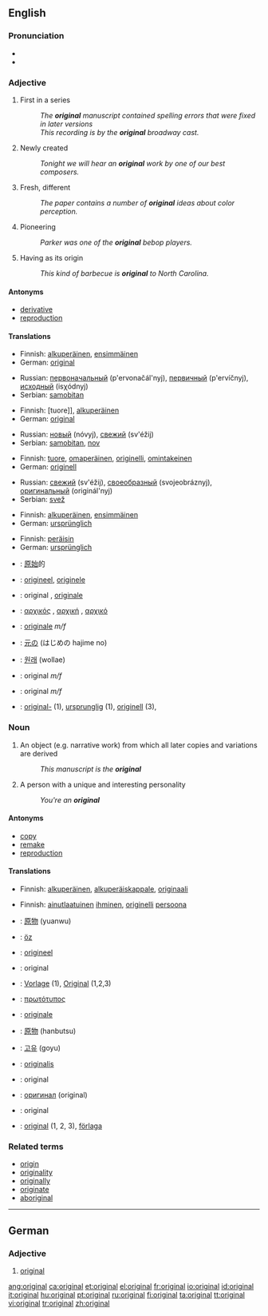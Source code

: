 {{see|Original}}
==English==

{{rank|quickly|lie|supposed|816|original|provide|determined|month}}

===Pronunciation===
*{{IPA|/əˈɹɪʤənl/}}
*{{audio|en-us-original.ogg|Audio (US)}}

===Adjective===
{{en-adj}}

# {{not comparable}} First in a series
#: ''The '''original''' manuscript contained spelling errors that were fixed in later versions''
#: ''This recording is by the '''original''' broadway cast.''
# {{not comparable}} Newly created
#: ''Tonight we will hear an '''original''' work by one of our best composers.''
# {{comparable}} Fresh, different
#: ''The paper contains a number of '''original''' ideas about color perception.''
# {{not comparable}} Pioneering
#: ''Parker was one of the '''original''' bebop players.''
# {{not comparable}} Having as its origin
#: ''This kind of barbecue is '''original''' to North Carolina.''

====Antonyms====
* [[derivative]]
* [[reproduction]]

====Translations====
{{trans-top|first in a series}}
*Finnish: [[alkuperäinen]], [[ensimmäinen]]
*German: [[#German|original]]
{{trans-mid}}
*Russian: [[первоначальный]] (p'ervonačál'nyj), [[первичный]] (p'ervíčnyj), [[исходный]] (isχódnyj)
*Serbian: [[samobitan]]
{{trans-bottom}}

{{trans-top|newly created}}
*Finnish: [tuore]], [[alkuperäinen]]
*German: [[#German|original]]
{{trans-mid}}
*Russian: [[новый]] (nóvyj), [[свежий]] (sv'éžij)
*Serbian: [[samobitan]], [[nov]]
{{trans-bottom}}

{{trans-top|fresh, different}}
*Finnish: [[tuore]], [[omaperäinen]], [[originelli]], [[omintakeinen]]
*German: [[originell]]
{{trans-mid}}
*Russian: [[свежий]] (sv'éžij), [[своеобразный]] (svojeobráznyj), [[оригинальный]] (originál'nyj)
*Serbian: [[svež]]
{{trans-bottom}}

{{trans-top|pioneering}}
*Finnish: [[alkuperäinen]], [[ensimmäinen]]
*German: [[ursprünglich]]
{{trans-mid}}
{{trans-bottom}}

{{trans-top|having as its origin}}
*Finnish: [[peräisin]]
*German: [[ursprünglich]]
{{trans-mid}}
{{trans-bottom}}

{{checktrans}}
{{trans-top|translations to be checked}}
*{{ttbc|Chinese}}: [[原始]]的
*{{ttbc|Dutch}}: [[origineel]], [[originele]]
*{{ttbc|French}}: original {{m}}, [[originale]] {{f}}
*{{ttbc|Greek}}: [[αρχικός]] {{m}}, [[αρχική]] {{f}}, [[αρχικό]] {{n}}
*{{ttbc|Italian}}: [[originale]] ''m/f''
*{{ttbc|Japanese}}: [[元]]の (はじめの hajime no)
*{{ttbc|Korean}}: [[원래]] (wollae)
*{{ttbc|Portuguese}}: original ''m/f''
*{{ttbc|Spanish}}: original ''m/f''
*{{ttbc|Swedish}}: [[original-]] (1), [[ursprunglig]] (1), [[originell]] (3),
{{trans-bottom}}

===Noun===
{{en-noun}}

# An object (e.g. narrative work) from which all later copies and variations are derived
#: ''This manuscript is the '''original'''''
# A person with a unique and interesting personality
#: ''You're an '''original'''''

====Antonyms====

* [[copy]]
* [[remake]]
* [[reproduction]]

====Translations====
{{trans-top|object from which all later copies and variations are derived}}
*Finnish: [[alkuperäinen]], [[alkuperäiskappale]], [[originaali]]
{{trans-mid}}
{{trans-bottom}}

{{trans-top|person with a unique and interesting personality}}
*Finnish: [[ainutlaatuinen]] [[ihminen]], [[originelli]] [[persoona]]
{{trans-mid}}
{{trans-bottom}}

{{checktrans}}
{{trans-top|translations to be checked}}
*{{ttbc|Chinese}}: [[原物]] (yuanwu)
*{{ttbc|Crimean Tatar}}: [[öz]]
*{{ttbc|Dutch}}: [[origineel]]
*{{ttbc|French}}: original {{m}}
*{{ttbc|German}}: [[Vorlage]] {{f}} (1), [[Original]] {{n}} (1,2,3)
*{{ttbc|Greek}}: [[πρωτότυπος]]
*{{ttbc|Italian}}: [[originale]] {{m}}
*{{ttbc|Japanese}}: [[原物]] (hanbutsu)
*{{ttbc|Korean}}: [[고유]] (goyu)
*{{ttbc|Latin}}: [[originalis]]
*{{ttbc|Portuguese}}: original {{m}}
*{{ttbc|Russian}}: [[оригинал]] {{m}} (original)
*{{ttbc|Spanish}}: original {{f}}
*{{ttbc|Swedish}}: [[original#Swedish|original]] {{n}} (1, 2, 3), [[förlaga]] {{c}}
{{trans-bottom}}

===Related terms===
* [[origin]]
* [[originality]]
* [[originally]]
* [[originate]]
* [[aboriginal]]

----

==German==

===Adjective===
{{de-adj|-}}

# [[#English|original]]

[[ang:original]]
[[ca:original]]
[[et:original]]
[[el:original]]
[[fr:original]]
[[io:original]]
[[id:original]]
[[it:original]]
[[hu:original]]
[[pt:original]]
[[ru:original]]
[[fi:original]]
[[ta:original]]
[[tt:original]]
[[vi:original]]
[[tr:original]]
[[zh:original]]